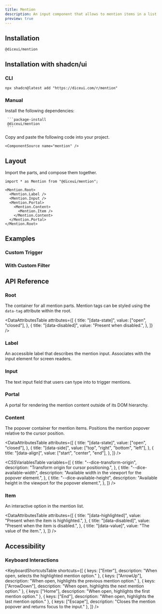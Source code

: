 ```yaml
---
title: Mention
description: An input component that allows to mention items in a list by a trigger character.
preview: true
---
```


<ComponentTabs name="mention-demo" />

## Installation

```package-install
@diceui/mention
```

## Installation with shadcn/ui

### CLI

```package-install
npx shadcn@latest add "https://diceui.com/r/mention"
```

### Manual

<Steps>
  <Step>
     Install the following dependencies:

     ```package-install
     @diceui/mention
     ```
  </Step>
  <Step>
    Copy and paste the following code into your project.

    <ComponentSource name="mention" />
  </Step>
</Steps>

## Layout

Import the parts, and compose them together.

```tsx
import * as Mention from "@diceui/mention";

<Mention.Root>
  <Mention.Label />
  <Mention.Input />
  <Mention.Portal>
    <Mention.Content>
      <Mention.Item />
    </Mention.Content>
  </Mention.Portal>
</Mention.Root>
```

## Examples

### Custom Trigger

<ComponentTabs name="mention-custom-trigger-demo" />

### With Custom Filter

<ComponentTabs name="mention-custom-filter-demo" />

## API Reference

### Root

The container for all mention parts. Mention tags can be styled using the `data-tag` attribute within the root.

<AutoTypeTable
  path="./types/docs/mention.ts"
  name="RootProps"
/>

<DataAttributesTable
  attributes={[
    {
      title: "[data-state]",
      value: ["open", "closed"],
    },
    {
      title: "[data-disabled]",
      value: "Present when disabled.",
    },
  ]}
/>

### Label

An accessible label that describes the mention input. Associates with the input element for screen readers.

<AutoTypeTable
  path="./types/docs/mention.ts"
  name="LabelProps"
/>

### Input

The text input field that users can type into to trigger mentions.

<AutoTypeTable
  path="./types/docs/mention.ts"
  name="InputProps"
/>

### Portal

A portal for rendering the mention content outside of its DOM hierarchy.

<AutoTypeTable
  path="./types/docs/mention.ts"
  name="PortalProps"
/>

### Content

The popover container for mention items. Positions the mention popover relative to the cursor position.

<AutoTypeTable
  path="./types/docs/mention.ts"
  name="ContentProps"
/>

<DataAttributesTable
  attributes={[
    {
      title: "[data-state]",
      value: ["open", "closed"],
    },
    {
      title: "[data-side]",
      value: ["top", "right", "bottom", "left"],
    },
    {
      title: "[data-align]",
      value: ["start", "center", "end"],
    },
  ]}
/>

<CSSVariablesTable
  variables={[
    {
      title: "--dice-transform-origin",
      description: "Transform origin for cursor positioning.",
    },
    {
      title: "--dice-available-width",
      description: "Available width in the viewport for the popover element.",
    },
    {
      title: "--dice-available-height",
      description: "Available height in the viewport for the popover element.",
    },
  ]}
/>

### Item

An interactive option in the mention list.

<AutoTypeTable
  path="./types/docs/mention.ts"
  name="ItemProps"
/>

<DataAttributesTable
  attributes={[
    {
      title: "[data-highlighted]",
      value: "Present when the item is highlighted.",
    },
    {
      title: "[data-disabled]",
      value: "Present when the item is disabled.",
    },
    {
      title: "[data-value]",
      value: "The value of the item.",
    },
  ]}
/>


## Accessibility

### Keyboard Interactions

<KeyboardShortcutsTable
  shortcuts={[
    {
      keys: ["Enter"],
      description: "When open, selects the highlighted mention option."
    },
    {
      keys: ["ArrowUp"],
      description: "When open, highlights the previous mention option."
    },
    {
      keys: ["ArrowDown"],
      description: "When open, highlights the next mention option."
    },
    {
      keys: ["Home"],
      description: "When open, highlights the first mention option."
    },
    {
      keys: ["End"],
      description: "When open, highlights the last mention option."
    },
    {
      keys: ["Escape"],
      description: "Closes the mention popover and returns focus to the input."
    },
  ]}
/> 